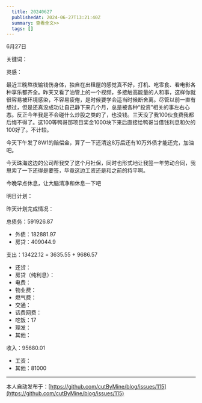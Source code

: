 ```yaml
---
  title: 20240627
  publishedAt: 2024-06-27T13:21:40Z
  summary: 查看全文>>
  tags: []
---
```


6月27日 

关键词：

灵感：

最近三晚熬夜输钱伤身体，独自在出租屋的感觉真不好，打机、吃零食、看电影各种享乐都齐全。昨天又看了油管上的一个视频，多接触高能量的人和事，这样你就很容易被环境感染，不容易疲倦，是时候要学会适当时候断舍离。尽管以前一直有想过，但是还真没成功让自己静下来几个月，总是被各种“投资”相关的事左右心态。反正今年我是不会碰什么炒股之类的了，也没钱。三天没了我100伙食费我都后悔不得了。这100等鸭哥那项目奖金1000块下来后直接给鸭哥当借钱利息和欠的100好了。不计较。

今天下午发了8W1的赔偿金，算了一下还清这8万后还有10万外债才能还完，加油吧。

今天珠海这边的公司帮我交了这个月社保，同时也形式地让我签一年劳动合同，我思索了一下还得是要签，毕竟这边工资还是和之前的持平啊。

今晚早点休息，让大脑清净和休息一下吧

明日计划：

昨天计划完成情况：

总债务：591926.87
- 外债：182881.97
- 房贷：409044.9

支出：13422.12 = 3635.55 + 9686.57
- 还贷：
- 房贷（纯利息）：
- 电费：
- 物业费：
- 燃气费：
- 交通：
- 话费网费：
- 吃饭：17
- 理发：
- 其他：

收入：95680.01
- 工资：
- 其他：81000


---
本人自动发布于：[https://github.com/cutByMine/blog/issues/115](https://github.com/cutByMine/blog/issues/115)
